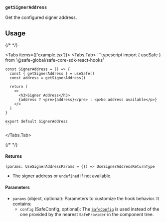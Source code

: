 
### `getSignerAddress`

Get the configured signer address.

## Usage

{/* <!-- vale off --> */}

<Tabs items={['example.tsx']}>
  <Tabs.Tab>
    ```typescript
    import { useSafe } from '@safe-global/safe-core-sdk-react-hooks'

    const SignerAddress = () => {
      const { getSignerAddress } = useSafe()
      const address = getSignerAddress()

      return (
        <>
          <h3>Signer Address</h3>
          {address ? <pre>{address}</pre> : <p>No address available</p>}
        </>
      )
    }

    export default SignerAddress
    ```
  </Tabs.Tab>
</Tabs>

{/* <!-- vale on --> */}

#### Returns

`(params: UseSignerAddressParams = {}) => UseSignerAddressReturnType`

-  The signer address or `undefined` if not available.

#### Parameters

- `params` (object, optional): Parameters to customize the hook behavior. It contains:
  - `config` (SafeConfig, optional): The [`SafeConfig`](./safeconfig.mdx) is used instead of the one provided by the nearest `SafeProvider` in the component tree.
